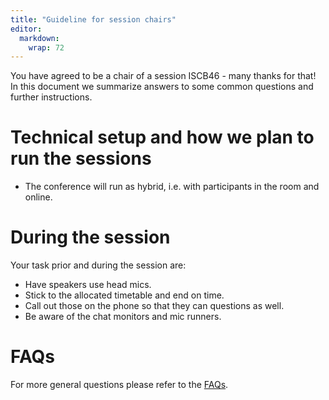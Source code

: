 ```yaml
---
title: "Guideline for session chairs"
editor: 
  markdown: 
    wrap: 72
---
```


You have agreed to be a chair of a session ISCB46 - many thanks for that! In this document we summarize answers to some common questions and further instructions. 

# Technical setup and how we plan to run the sessions

- The conference will run as hybrid, i.e. with participants in the room and online.

# During the session

Your task prior and during the session are:

- Have speakers use head mics.
- Stick to the allocated timetable and end on time.
- Call out those on the phone so that they can questions as well.
- Be aware of the chat monitors and mic runners.

# FAQs

For more general questions please refer to the [FAQs](faq.html).
